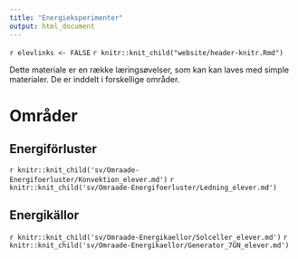 ```yaml
---
title: "Energieksperimenter"
output: html_document
---
```


`r elevlinks <- FALSE`
`r knitr::knit_child("website/header-knitr.Rmd")`

Dette materiale er en række læringsøvelser, som kan kan laves med simple materialer. De er inddelt i forskellige områder. 

# Områder {.tabset .tabset-fade}

## Energiförluster {.tabset .tabset-fade}

`r knitr::knit_child('sv/Omraade-Energifoerluster/Konvektion_elever.md')`
`r knitr::knit_child('sv/Omraade-Energifoerluster/Ledning_elever.md')`


## Energikällor {.tabset .tabset-fade}

`r knitr::knit_child('sv/Omraade-Energikaellor/Solceller_elever.md')`
`r knitr::knit_child('sv/Omraade-Energikaellor/Generator_7GN_elever.md')`
